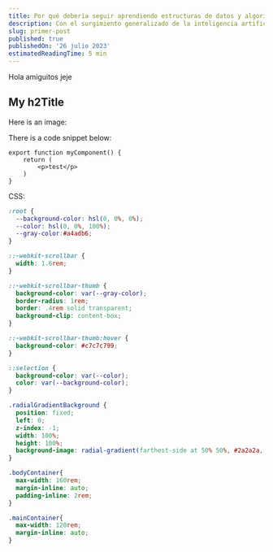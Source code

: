 ```yaml
---
title: Por qué debería seguir aprendiendo estructuras de datos y algoritmos
description: Con el surgimiento generalizado de la inteligencia artificial, muchos ahora asumen que hay menos razones paratos y algoritmos es muy útil.
slug: primer-post
published: true
publishedOn: '26 julio 2023'
estimatedReadingTime: 5 min
---
```


Hola amiguitos jeje

## My h2Title

Here is an image:

There is a code snippet below:
```tsx
export function myComponent() {
    return (
        <p>test</p>
    )
}
```

CSS:

```css
:root {
  --background-color: hsl(0, 0%, 0%);
  --color: hsl(0, 0%, 100%);
  --gray-color:#a4adb6;
}

::-webkit-scrollbar {
  width: 1.6rem;
}

::-webkit-scrollbar-thumb {
  background-color: var(--gray-color);
  border-radius: 1rem;
  border: .4rem solid transparent;
  background-clip: content-box;
}

::-webkit-scrollbar-thumb:hover {
  background-color: #c7c7c799;
}

::selection {
  background-color: var(--color);
  color: var(--background-color);
}

.radialGradientBackground {
  position: fixed;
  left: 0;
  z-index: -1;
  width: 100%;
  height: 100%;
  background-image: radial-gradient(farthest-side at 50% 50%, #2a2a2a, transparent);
}

.bodyContainer{
  max-width: 160rem;
  margin-inline: auto;
  padding-inline: 2rem;
}

.mainContainer{
  max-width: 120rem;
  margin-inline: auto;
}
```
